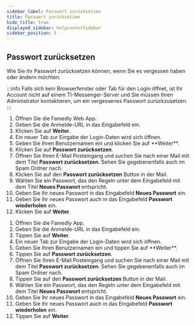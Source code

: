 ```yaml
---
sidebar_label: Passwort zurücksetzen
title: Passwort zurücksetzen
hide_title: true
displayed_sidebar: helpcenterSidebar
sidebar_position: 5
---
```



<div class="hero hero--primary">
  <div class="container">
    <h2 class="hero__title">Passwort zurücksetzen</h2>
    <p class="hero__subtitle">Wie Sie ihr Passwort zurücksetzen können, wenn Sie es vergessen haben oder ändern möchten.</p>
  </div>
</div>

:::info
Falls sich kein Browserfenster oder Tab für den Login öffnet, ist Ihr Account nicht auf einem TI-Messenger-Server und Sie müssen Ihren Administrator kontaktieren, um ein vergessenes Passwort zurückzusetzen.
:::

<Tabs>
  <TabItem value="desktop" label="Desktop">
  <ol>
    <li>Öffnen Sie die Famedly Web App.</li>
    <li>Geben Sie die Anmelde-URL in das Eingabefeld ein.</li>
    <li>Klicken Sie auf <b>Weiter</b>.</li>
    <li>Ein neuer Tab zur Eingabe der Login-Daten wird sich öffnen.</li>
    <li>Geben Sie Ihren Benutzernamen ein und klicken Sie auf **Weiter**.</li>
    <li>Klicken Sie auf <b>Passwort zurücksetzen</b>.</li>
    <li>Öffnen Sie Ihren E-Mail Posteingang und suchen Sie nach einer Mail mit dem Titel <b>Passwort zurücksetzen</b>. Sehen Sie gegebenenfalls auch im Spam Ordner nach.</li>
    <li>Klicken Sie auf den <b>Passwort zurücksetzen</b> Button in der Mail.</li>
    <li>Wählen Sie ein Passwort, das den Regeln unter dem Eingabefeld mit dem Titel <b>Neues Passwort</b> entspricht.</li>
    <li>Geben Sie Ihr neues Passwort in das Eingabefeld <b>Neues Passwort</b> ein.</li>
    <li>Geben Sie Ihr neues Passwort auch in das Eingabefeld <b>Passwort wiederholen</b> ein.</li>
    <li>Klicken Sie auf <b>Weiter</b>.</li>
  </ol>
  </TabItem>
  <TabItem value="mobile" label="Mobil">
  <ol>
    <li>Öffnen Sie die Famedly App.</li>
    <li>Geben Sie die Anmelde-URL in das Eingabefeld ein.</li>
    <li>Tippen Sie auf <b>Weiter</b>.</li>
    <li>Ein neuer Tab zur Eingabe der Login-Daten wird sich öffnen.</li>
    <li>Geben Sie Ihren Benutzernamen ein und tippen Sie auf **Weiter**.</li>
    <li>Tippen Sie auf <b>Passwort zurücksetzen</b>.</li>
    <li>Öffnen Sie Ihren E-Mail Posteingang und suchen Sie nach einer Mail mit dem Titel <b>Passwort zurücksetzen</b>. Sehen Sie gegebenenfalls auch im Spam Ordner nach.</li>
    <li>Tippen Sie auf den <b>Passwort zurücksetzen</b> Button in der Mail.</li>
    <li>Wählen Sie ein Passwort, das den Regeln unter dem Eingabefeld mit dem Titel <b>Neues Passwort</b> entspricht.</li>
    <li>Geben Sie Ihr neues Passwort in das Eingabefeld <b>Neues Passwort</b> ein.</li>
    <li>Geben Sie Ihr neues Passwort auch in das Eingabefeld <b>Passwort wiederholen</b> ein.</li>
    <li>Tippen Sie auf <b>Weiter</b>.</li>
  </ol>
  </TabItem>
</Tabs>
